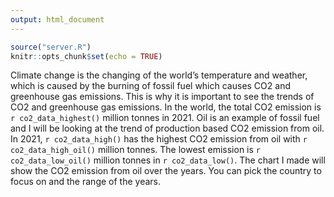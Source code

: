 ```yaml
---
output: html_document
---
```


```r
source("server.R")
knitr::opts_chunk$set(echo = TRUE)
```

Climate change is the changing of the world’s temperature and weather, which is caused by the burning of fossil fuel which causes CO2 and greenhouse gas emissions. This is why it is important to see the trends of CO2 and greenhouse gas emissions. In the world, the total CO2 emission is `r co2_data_highest()` million tonnes in 2021. Oil is an example of fossil fuel and I will be looking at the trend of production based CO2 emission from oil. In 2021, `r co2_data_high()` has the highest CO2 emission from oil with `r co2_data_high_oil()` million tonnes. The lowest emission is `r co2_data_low_oil()` million tonnes in `r co2_data_low()`. The chart I made will show the CO2 emission from oil over the years. You can pick the country to focus on and the range of the years.